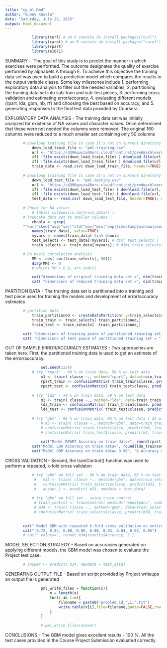 ```yaml
---
title: "cp_ml.Rmd"
author: "Sunny Khosla"
date: "Saturday, July 25, 2015"
output: html_document
---
```

```r
            library(curl) # on R console do install.packages("curl")
            library(caret) # on R console do install.packages("caret") & install.packages('e1071', dependencies=TRUE)
            library(rpart)
            library(e1071)
```



SUMMARY - 
`The goal of this study is to predict the manner in which exercises were performed. The outcome designates the quality of exercise performed by alphabets A through E. To achieve this objective the training data set was used to build a prediction model which compares the results to the output variable classe. Some key milestones include
1. performing exploratory data analysis to filter out the needed variables,
2. partitioning the training data set into sub-train and sub-test pieces,
3. performing cross validation and estimating error/accuracy,
4. evaluating different models (rpart, lda, gbm, nb, rf) and choosing the best based on accuracy, and
5. generating responses to the final test data provided by Coursera




EXPLORATORY DATA ANALYSIS - 
The training data set was initially analyzed for existense of NA values and character values. Once determined that these were not needed the columns were removed. The original 160 columns were reduced to a much smaller set containing only 50 columns

```r
        # Download training file in case it's not on current directory
            down_load_train_file <- "pml-training.csv"
            url <- "https://d396qusza40orc.cloudfront.net/predmachlearn/pml-training.csv"
            if( !file.exists(down_load_train_file) ) download.file(url, down_load_train_file, method="curl")
            if( !file.exists(down_load_train_file) ) download.file(url, down_load_train_file, method="internal")
            train_data <- read.csv( down_load_train_file, header=TRUE); # dim( train_data )
            
        # Download training file in case it's not on current directory
            down_load_test_file <- "pml-testing.csv"
            url <- "https://d396qusza40orc.cloudfront.net/predmachlearn/pml-testing.csv"
            if( !file.exists(down_load_test_file) ) download.file(url, down_load_test_file, method="curl")
            if( !file.exists(down_load_test_file) ) download.file(url, down_load_test_file, method="internal")
            test_data <- read.csv( down_load_test_file, header=TRUE); # dim( test_data )
    
        # Check for NA values
            # table( colSums(is.na(train_data)) )
        # Truncate data set to smaller columns
            choola <- grep( 
        "^kur|^skew|^avg|^var|^std|^max|^min|^amp|timestamp|window|user_name|roll_forearm|pitch_forearm|yaw_forearm|X", 
            names(train_data), value=TRUE)
            myvars <- names(train_data) %in% choola
            test_selects <- test_data[!myvars]; # dim( test_selects )
            train_selects <- train_data[!myvars]; # dim( train_selects )

        # Do basic correlation analysis
            MM <- abs( cor(train_selects[,-50]))
            diag(MM) <- 0
            # which( MM > 0.8, arr.ind=T)

            cat("dimensions of original training data set =", dim(train_data) )
            cat( "dimensions of reduced training data set =", dim(train_selects))

````




PARTITION DATA - 
The training data set is partitioned into a training and test piece used for training the models and development of error/accuracy estimates

```r
        # partition data
            train_partitioned <- createDataPartition( y=train_selects$classe, p=0.75, list=FALSE)
            train_train <- train_selects[ train_partitioned,]
            train_test <- train_selects[ -train_partitioned,]

        cat( "dimensions of training piece of partitioned training set = ",  dim(train_train) )
        cat( "dimensions of test piece of partitioned training set = ",  dim(train_test) )
```

OUT OF SAMPLE ERROR/ACCURACY ESTIMATES - 
Two approaches are taken here. First, the partitioned training data is used to get an estimate of the error/accuracy. 

```r
                set.seed(1234)
            # try "rpart" - 60 % on train data, 58 % on test data
                m1 <- train( classe ~., method="rpart", data=train_train )
                rpart_train <- confusionMatrix( train_train$classe, predict(m1, train_train))
                rpart_test <- confusionMatrix( train_test$classe, predict(m1, train_test))
            
            # try "lda" - 70 % on train data, 69 % on test data
                m2 <- train( classe ~., method="lda", data=train_train )
                lda_train <- confusionMatrix( train_train$classe, predict(m2, train_train))
                lda_test <- confusionMatrix( train_test$classe, predict(m2, train_test))
            
            # try "gbm" - 96 % on train data, 95 % on test data ( 22 min run time )
                # m3 <- train( classe ~., method="gbm", data=train_train )
                # confusionMatrix( train_train$classe, predict(m3, train_train))
                # confusionMatrix( train_test$classe, predict(m3, train_test))
    
                cat("Model RPART Accuracy on train data=", round(rpart_train$overall[1],2),"& Accuracy on test data=",round(rpart_test$overall[1],2) )
            cat("Model LDA Accuracy on train data=", round(lda_train$overall[1],2),"& Accuracy on test data=",round(lda_test$overall[1],2) )
            cat("Model GBM Accuracy on train data= 0.96", "& Accuracy on test data= 0.95 ")

```


CROSS VALIDATION - 
Second, the trainControl() function was used to perform a repeated, k-fold cross validaton
```r

            # try "gbm" on full set - 96 % on train data, 95 % on test data ( 22 min run time )
             #   m33 <- train( classe ~., method="gbm", data=train_selects )
             #   confusionMatrix( train_selects$classe, predict(m33, train_selects))
             #   answer_1 <- predict( m33, newdata = test_data)
            
            # try "gbm" on full set - using train control
             # train_control <- trainControl( method="repeatedcv", number=10, repeats=3 )
             # m34 <- train( classe ~., method="gbm", data=train_selects, trControl=train_control)
             # confusionMatrix( train_selects$classe, predict(m34, train_selects))
             
    
        cat(" Model GBM with repeated k-fold cross validation on entire training data set gives Accuracies")
        cat(" 0.72, 0.84, 0.88, 0.80, 0.90, 0.93, 0.84, 0.92, 0.95")
        # cat(" values=", round( m34$results$Accuracy, 2 )
```



MODEL SELECTION STRATEGY - 
Based on accuracies generated on applying different models, the GBM model was chosen to evaluate the Project test case. 

```r
    
        # answer <- predict( m34, newdata = test_data)

```

GENERATING OUTPUT FILE - Based on script provided by Project writeups an output file is generated

```r
                pml_write_files = function(x){
                    n = length(x)
                    for(i in 1:n){
                        filename = paste0("problem_id_",i,".txt")
                        write.table(x[i],file=filename,quote=FALSE,row.names=FALSE,col.names=FALSE)
                    }
                }
            
                # pml_write_files(answer)
```



CONCLUSIONS - The GBM model gives excellent results - 100 %. All the test cases provided in the Course Project Submission evaluated correctly.
